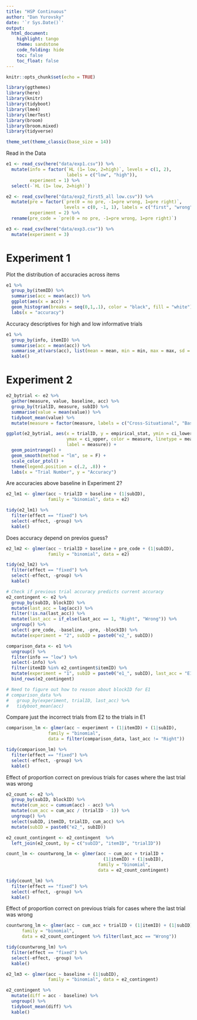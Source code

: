 ```yaml
---
title: "HSP Continuous"
author: "Dan Yurovsky"
date: '`r Sys.Date()`'
output:
  html_document:
    highlight: tango
    theme: sandstone
    code_folding: hide
    toc: false
    toc_float: false
---
```


```r
knitr::opts_chunk$set(echo = TRUE)
```

```r
library(ggthemes)
library(here)
library(knitr)
library(tidyboot)
library(lme4)
library(lmerTest)
library(broom)
library(broom.mixed)
library(tidyverse)

theme_set(theme_classic(base_size = 14))
```

Read in the Data

```r
e1 <- read_csv(here("data/exp1.csv")) %>%
  mutate(info = factor(`HL (1= low, 2=high)`, levels = c(1, 2), 
                       labels = c("low", "high")),
         experiment = 1) %>%
  select(-`HL (1= low, 2=high)`)

e2 <- read_csv(here("data/exp2_first5_all low.csv")) %>%
  mutate(pre = factor(`pre(0 = no pre, -1=pre wrong, 1=pre right)`, 
                      levels = c(0, -1, 1), labels = c("first", "wrong", "right")),
         experiment = 2) %>%
  rename(pre_code = `pre(0 = no pre, -1=pre wrong, 1=pre right)`)

e3 <- read_csv(here("data/exp3.csv")) %>%
  mutate(experiment = 3)
```

# Experiment 1

Plot the distribution of accuracies across items
```r
e1 %>%
  group_by(itemID) %>%
  summarise(acc = mean(acc)) %>%
  ggplot(aes(x = acc)) + 
  geom_histogram(breaks = seq(0,1,.1), color = "black", fill = "white") + 
  labs(x = "accuracy")
```

Accuracy descriptives for high and low informative trials

```r
e1 %>%
  group_by(info, itemID) %>%
  summarise(acc = mean(acc)) %>%
  summarise_at(vars(acc), list(mean = mean, min = min, max = max, sd = sd)) %>%
  kable()
```

# Experiment 2

```r
e2_bytrial <- e2 %>%
  gather(measure, value, baseline, acc) %>%
  group_by(trialID, measure, subID) %>%
  summarise(value = mean(value)) %>%
  tidyboot_mean(value) %>%
  mutate(measure = factor(measure, labels = c("Cross-Situational", "Baseline")))

ggplot(e2_bytrial, aes(x = trialID, y = empirical_stat, ymin = ci_lower,
                       ymax = ci_upper, color = measure, linetype = measure,
                       label = measure)) + 
  geom_pointrange() + 
  geom_smooth(method = "lm", se = F) +
  scale_color_ptol() + 
  theme(legend.position = c(.2, .8)) + 
  labs(x = "Trial Number", y = "Accuracy")
```

Are accuracies above baseline in Experiment 2?

```r
e2_lm1 <- glmer(acc ~ trialID + baseline + (1|subID), 
                family = "binomial", data = e2)

tidy(e2_lm1) %>%
  filter(effect == "fixed") %>%
  select(-effect, -group) %>%
  kable()
```

Does accuracy depend on previos guess?

```r
e2_lm2 <- glmer(acc ~ trialID + baseline + pre_code + (1|subID), 
                family = "binomial", data = e2)

tidy(e2_lm2) %>%
  filter(effect == "fixed") %>%
  select(-effect, -group) %>%
  kable()
```


```r
# Check if previous trial accuracy predicts current accuracy 
e2_contingent <- e2 %>%
  group_by(subID, blockID) %>%
  mutate(last_acc = lag(acc)) %>%
  filter(!is.na(last_acc)) %>%
  mutate(last_acc = if_else(last_acc == 1, "Right", "Wrong")) %>%
  ungroup() %>%
  select(-pre_code, -baseline, -pre, -blockID) %>%
  mutate(experiment = "2", subID = paste0("e2_", subID)) 

comparison_data <- e1 %>%
  ungroup() %>%
  filter(info == "low") %>%
  select(-info) %>%
  filter(itemID %in% e2_contingent$itemID) %>%
  mutate(experiment = "1", subID = paste0("e1_", subID), last_acc = "E1") %>%
  bind_rows(e2_contingent)

# Need to figure out how to reason about blockID for E1
# comparison_data %>%
#   group_by(experiment, trialID, last_acc) %>%
#   tidyboot_mean(acc)
```

Compare just the incorrect trials from E2 to the trials in E1

```r
comparison_lm <- glmer(acc ~ experiment + (1|itemID) + (1|subID), 
                family = "binomial", 
                data = filter(comparison_data, last_acc != "Right"))

tidy(comparison_lm) %>%
  filter(effect == "fixed") %>%
  select(-effect, -group) %>%
  kable()
```

Effect of proportion correct on previous trials for cases where the last trial was wrong

```r
e2_count <- e2 %>%
  group_by(subID, blockID) %>%
  mutate(cum_acc = cumsum(acc) - acc) %>%
  mutate(cum_acc = cum_acc / (trialID - 1)) %>%
  ungroup() %>%
  select(subID, itemID, trialID, cum_acc) %>%
  mutate(subID = paste0("e2_", subID)) 

e2_count_contingent <- e2_contingent  %>%
  left_join(e2_count, by = c("subID", "itemID", "trialID"))

count_lm <- countwrong_lm <- glmer(acc ~ cum_acc + trialID + 
                                     (1|itemID) + (1|subID), 
                                   family = "binomial", 
                                   data = e2_count_contingent)

tidy(count_lm) %>%
  filter(effect == "fixed") %>%
  select(-effect, -group) %>%
  kable()
```

Effect of proportion correct on previous trials for cases where the last trial was wrong

```r
countwrong_lm <- glmer(acc ~ cum_acc + trialID + (1|itemID) + (1|subID), 
      family = "binomial", 
      data = e2_count_contingent %>% filter(last_acc == "Wrong"))

tidy(countwrong_lm) %>%
  filter(effect == "fixed") %>%
  select(-effect, -group) %>%
  kable()
```

```r
e2_lm3 <- glmer(acc ~ baseline + (1|subID), 
                family = "binomial", data = e2_contingent)

e2_contingent %>%
  mutate(diff = acc - baseline) %>%
  ungroup() %>%
  tidyboot_mean(diff) %>%
  kable()
```
